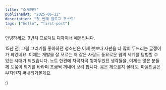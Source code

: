 ```yaml
---
title: "소개하며"
publishedAt: "2025-06-12"
description: "첫 번째 블로그 포스트"
tags: ["hello", "first-post"]
---
```


안녕하세요. 9년차 프로덕트 디자이너 예문입니다.

15년 전, 그림 그리기를 좋아하던 청소년은 이제 붓보다 자판을 더 많이 두드리는 글쟁이가 되었네요.
이제는 개발을 잘 모르는 저 같은 사람도 풍요로운 웹의 세계를 탐험할 수 있는 시대가 되었습니다.
노트 한켠에 차곡차곡 쌓아두었던 생각들을, 이제는 많은 분들께 도움이 되기를 바라며 조금씩 꺼내어 보려 합니다.
몸은 게으를지 몰라도, 마음만큼은 부지런히 써내려가볼게요.

:)
